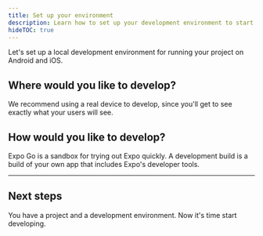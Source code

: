 ```yaml
---
title: Set up your environment
description: Learn how to set up your development environment to start building with Expo.
hideTOC: true
---
```



Let's set up a local development environment for running your project on Android and iOS.

## Where would you like to develop?

We recommend using a real device to develop, since you'll get to see exactly what your users will see.

<PlatformAndDeviceForm />

## How would you like to develop?

Expo Go is a sandbox for trying out Expo quickly. A development build is a build of your own app that includes Expo's developer tools.

<DevelopmentModeForm />

---

<DevelopmentEnvironmentInstructions />

## Next steps

You have a project and a development environment. Now it's time start developing.

